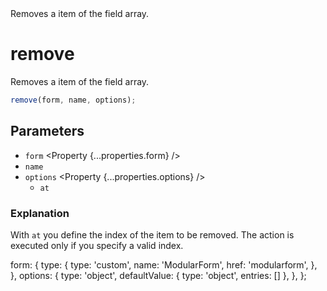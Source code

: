 
<Title>remove</Title>
<Description>Removes a item of the field array.</Description>

# remove

Removes a item of the field array.

```ts
remove(form, name, options);
```

## Parameters

- `form` <Property {...properties.form} />
- `name` <Property type="string" />
- `options` <Property {...properties.options} />
  - `at` <Property type="number" />

### Explanation

With `at` you define the index of the item to be removed. The action is executed only if you specify a valid index.

  form: {
    type: {
      type: 'custom',
      name: 'ModularForm',
      href: 'modularform',
    },
  },
  options: {
    type: 'object',
    defaultValue: { type: 'object', entries: [] },
  },
};

